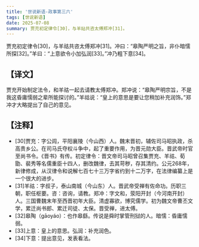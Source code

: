 ```yaml
---
title: '世说新语-政事第三六'
tags: [世说新语]
date: 2025-07-08
summary: 贾充初定律令[30]，与羊祜共咨太傅郑冲[31]。
---
```


贾充初定律令[30]，与羊祜共咨太傅郑冲[31]。冲曰：“皋陶严明之旨，非仆暗懦所探[32]。”羊曰：“上意欲令小加弘润[33]。”冲乃粗下意[34]。

## 【译文】

贾充开始制定法令，和羊祜一起去请教太傅郑冲。郑冲说：“皋陶严明宗旨，不是我这昏庸懦弱之辈所能探讨的。”羊祜说：“皇上的意思是要让您稍加补充润饰。”郑冲才大略提出了自己的意见。

## 【注释】

- [30]贾充：字公闾，平阳襄陵（今山西）人。魏末晋初，辅佐司马昭执政，杀高贵乡公。在司马氏夺权斗争中，起了重要作用，为晋元勋大臣。晋武帝时官至尚书令。《晋书》有传。初定律令：晋文帝司马昭曾召集贾充、羊祜、荀勖、裴秀等名儒重臣十四人，删改魏律，去其苛秽，存其清约。公元268年，新律修成，从汉律令和说解七百七十三万字省约到十二万字，在法律编纂上是一个很大的进步。
- [31]羊祜：字叔子，泰山南城（今山东）人。晋武帝受禅有佐命功。历职三朝，职任枢要。咨：咨询，请教。郑冲：字文和，荥阳开封（今河南开封）人。三国曹魏末年至西晋初年大臣。清虚寡欲，博究儒学。初为魏文帝曹丕文学，累迁尚书郎、累迁司徒、太保。晋受禅，进太傅。
- [32]皋陶（gāoyáo）：也作皋繇。传说是舜时掌管刑狱的人。暗懦：昏庸懦弱。
- [33]上意：皇上的意思。弘润：补充润色。
- [34]下意：提出意见，发表看法。
